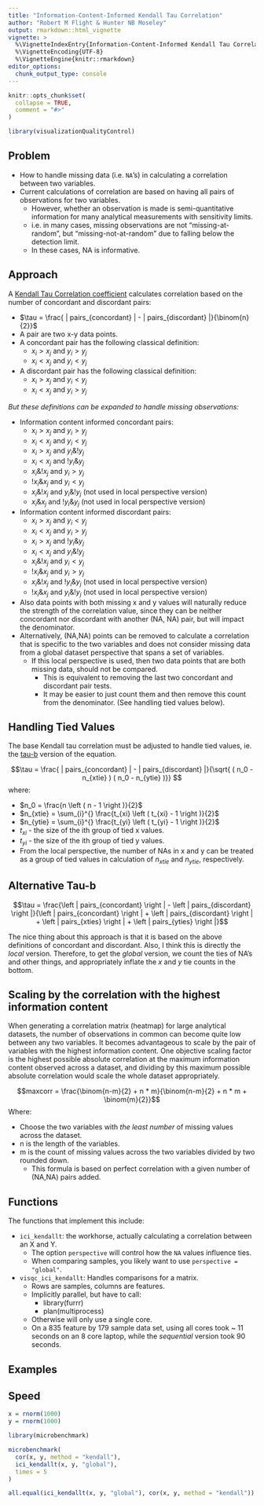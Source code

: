 ```yaml
---
title: "Information-Content-Informed Kendall Tau Correlation"
author: "Robert M Flight & Hunter NB Moseley"
output: rmarkdown::html_vignette
vignette: >
  %\VignetteIndexEntry{Information-Content-Informed Kendall Tau Correlation}
  %\VignetteEncoding{UTF-8}
  %\VignetteEngine{knitr::rmarkdown}
editor_options: 
  chunk_output_type: console
---
```


```r
knitr::opts_chunk$set(
  collapse = TRUE,
  comment = "#>"
)
```

```r
library(visualizationQualityControl)
```

## Problem

* How to handle missing data (i.e. `NA`'s) in calculating a correlation between two variables.
* Current calculations of correlation are based on having all pairs of observations for two variables.
  * However, whether an observation is made is semi-quantitative information for many analytical measurements with sensitivity limits.
  * i.e. in many cases, missing observations are not "missing-at-random", but "missing-not-at-random" due to falling below the detection limit.
  * In these cases, NA is informative.

##  Approach

A [Kendall Tau Correlation coefficient](https://en.wikipedia.org/wiki/Kendall_rank_correlation_coefficient) calculates correlation based on the number of concordant and discordant pairs:

  * $\tau = \frac{ | pairs_{concordant}  | - | pairs_{discordant}  |}{\binom{n}{2}}$
  * A pair are two x-y data points.
  * A concordant pair has the following classical definition: 
    * $x_i > x_j$ and $y_i > y_j$ 
    * $x_i < x_j$ and $y_i < y_j$
  * A discordant pair has the following classical definition:
    * $x_i > x_j$ and $y_i < y_j$
    * $x_i < x_j$ and $y_i > y_j$

*But these definitions can be expanded to handle missing observations:*
  
  * Information content informed concordant pairs:
    * $x_i > x_j$ and $y_i > y_j$
    * $x_i < x_j$ and $y_i < y_j$
    * $x_i > x_j$ and $y_i \& !y_j$
    * $x_i < x_j$ and $!y_i \& y_j$
    * $x_i \& !x_j$ and $y_i > y_j$
    * $!x_i \& x_j$ and $y_i < y_j$ 
    * $x_i \& !x_j$ and $y_i \& !y_j$ (not used in local perspective version)
    * $x_i \& x_j$ and $!y_i \& y_j$ (not used in local perspective version)
  * Information content informed discordant pairs:
    * $x_i > x_j$ and $y_i < y_j$ 
    * $x_i < x_j$ and $y_i > y_j$
    * $x_i > x_j$ and $!y_i \& y_j$ 
    * $x_i < x_j$ and $y_i \& !y_j$
    * $x_i \& !x_j$ and $y_i < y_j$
    * $!x_i \& x_j$ and $y_i > y_j$
    * $x_i \& !x_j$ and $!y_i \& y_j$ (not used in local perspective version)
    * $!x_i \& x_j$ and $y_i \& !y_j$ (not used in local perspective version)
   * Also data points with both missing x and y values will naturally reduce the strength of the correlation value, since they can be neither concordant nor discordant with another (NA, NA) pair, but will impact the denominator.
   * Alternatively, (NA,NA) points can be removed to calculate a correlation that is specific to the two variables and does not consider missing data from a global dataset perspective that spans a set of variables. 
      * If this local perspective is used, then two data points that are both missing data, should not be compared.
         * This is equivalent to removing the last two concordant and discordant pair tests.
         * It may be easier to just count them and then remove this count from the denominator.  (See handling tied values below).

## Handling Tied Values

The base Kendall tau correlation must be adjusted to handle tied values, ie. the [tau-b](https://en.wikipedia.org/wiki/Kendall_rank_correlation_coefficient#Accounting_for_ties) version of the equation.
  
  $$\tau = \frac{ | pairs_{concordant}  | -  | pairs_{discordant}  |}{\sqrt{ ( n_0 - n_{xtie}  )  ( n_0 - n_{ytie}  )}} $$
where:

  * $n_0 = \frac{n \left ( n - 1 \right )}{2}$
  * $n_{xtie} = \sum_{i}^{} \frac{t_{xi} \left ( t_{xi} - 1 \right )}{2}$
  * $n_{ytie} = \sum_{i}^{} \frac{t_{yi} \left ( t_{yi} - 1 \right )}{2}$
  * $t_{xi}$ - the size of the ith group of tied x values.
  * $t_{yi}$ - the size of the ith group of tied y values.
  * From the local perspective, the number of NAs in x and y can be treated as a group of tied values in calculation of $n_{xtie}$ and $n_{ytie}$, respectively.

## Alternative Tau-b
  
$$\tau = \frac{\left | pairs_{concordant} \right | - \left | pairs_{discordant} \right |}{\left | pairs_{concordant} \right | + \left | pairs_{discordant} \right | + \left | pairs_{xties} \right | + \left | pairs_{yties} \right |}$$

The nice thing about this approach is that it is based on the above definitions of concordant and discordant. Also, I think this is directly the *local* version. Therefore, to get the *global* version, we count the ties of NA's and other things, and appropriately inflate the *x* and *y* tie counts in the bottom.

## Scaling by the correlation with the highest information content
   
When generating a correlation matrix (heatmap) for large analytical datasets, the number of observations in common can become quite low between any two variables. It becomes advantageous to scale by the pair of variables with the highest information content. One objective scaling factor is the highest possible absolute correlation at the maximum information content observed across a dataset, and dividing by this maximum possible absolute correlation would scale the whole dataset appropriately.

$$maxcorr = \frac{\binom{n-m}{2} + n * m}{\binom{n-m}{2} + n * m + \binom{m}{2}}$$
Where:

  * Choose the two variables with *the least number* of missing values across the dataset.
  * n is the length of the variables.
  * m is the count of missing values across the two variables divided by two rounded down.
    * This formula is based on perfect correlation with a given number of (NA,NA) pairs added. 

## Functions

The functions that implement this include:

* `ici_kendallt`: the workhorse, actually calculating a correlation between an X and Y.
  * The option `perspective` will control how the `NA` values influence ties.
  * When comparing samples, you likely want to use `perspective = "global"`.
* `visqc_ici_kendallt`: Handles comparisons for a matrix.
  * Rows are samples, columns are features.
  * Implicitly parallel, but have to call:
    * library(furrr)
    * plan(multiprocess)
  * Otherwise will only use a single core.
  * On a 835 feature by 179 sample data set, using all cores took ~ 11 seconds on an 8 core laptop, while the *sequential* version took 90 seconds.

## Examples

## Speed

```r
x = rnorm(1000)
y = rnorm(1000)

library(microbenchmark)

microbenchmark(
  cor(x, y, method = "kendall"),
  ici_kendallt(x, y, "global"),
  times = 5
)
```

```r
all.equal(ici_kendallt(x, y, "global"), cor(x, y, method = "kendall"))
```
